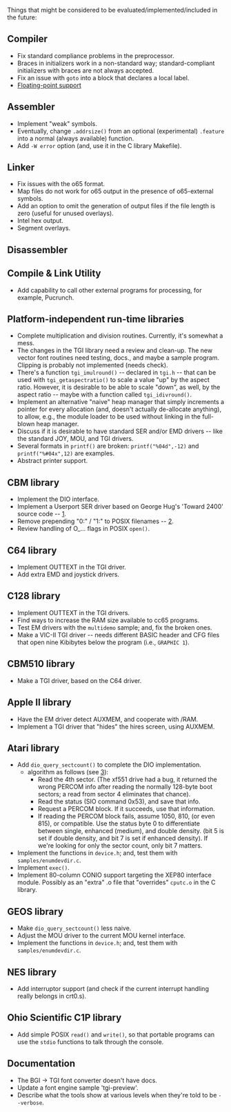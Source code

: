 Things that might be considered to be evaluated/implemented/included in the future:

== Compiler ==
* Fix standard compliance problems in the preprocessor.
* Braces in initializers work in a non-standard way; standard-compliant initializers with braces are not always accepted.
* Fix an issue with <code>goto</code> into a block that declares a local label.
* [[Roadmap|Floating-point support]]

== Assembler ==
* Implement "weak" symbols.
* Eventually, change <code>.addrsize()</code> from an optional (experimental) <code>.feature</code> into a normal (always available) function.
* Add <tt>-W error</tt> option (and, use it in the C library Makefile).

== Linker ==
* Fix issues with the o65 format.
* Map files do not work for o65 output in the presence of o65-external symbols. 
* Add an option to omit the generation of output files if the file length is zero (useful for unused overlays).
* Intel hex output.
* Segment overlays.

== Disassembler ==

== Compile & Link Utility ==
* Add capability to call other external programs for processing, for example, Pucrunch.

== Platform-independent run-time libraries ==
* Complete multiplication and division routines. Currently, it's somewhat a mess.
* The changes in the TGI library need a review and clean-up. The new vector font routines need testing, docs., and maybe a sample program. Clipping is probably not implemented (needs check).
* There's a function <code>tgi_imulround()</code> -- declared in <code>tgi.h</code> -- that can be used with <code>tgi_getaspectratio()</code> to scale a value "up" by the aspect ratio. However, it is desirable to be able to scale "down", as well, by the aspect ratio -- maybe with a function called <code>tgi_idivround()</code>.
* Implement an alternative "naive" heap manager that simply increments a pointer for every allocation (and, doesn't actually de-allocate anything), to allow, e.g., the module loader to be used without linking in the full-blown heap manager.
* Discuss if it is desirable to have standard SER and/or EMD drivers -- like the standard JOY, MOU, and TGI drivers.
* Several formats in <code>printf()</code> are broken: <code>printf("%04d",-12)</code> and <code>printf("%#04x",12)</code> are examples.
* Abstract printer support.

== CBM library ==
* Implement the DIO interface.
* Implement a Userport SER driver based on George Hug's 'Toward 2400' source code -- [http://archive.org/details/transactor-magazines-v9-i03].
* Remove prepending "0:" / "1:" to POSIX filenames -- [http://cc65.github.io/mailarchive/2012-08/10683.html].
* Review handling of O_... flags in POSIX <code>open()</code>.

== C64 library ==
* Implement OUTTEXT in the TGI driver.
* Add extra EMD and joystick drivers.

== C128 library ==
* Implement OUTTEXT in the TGI drivers.
* Find ways to increase the RAM size available to cc65 programs.
* Test EM drivers with the <tt>multidemo</tt> sample; and, fix the broken ones.
* Make a VIC-II TGI driver -- needs different BASIC header and CFG files that open nine Kibibytes below the program (i.e., <code>GRAPHIC 1</code>).

== CBM510 library ==
* Make a TGI driver, based on the C64 driver.

== Apple II library ==
* Have the EM driver detect AUXMEM, and cooperate with /RAM.
* Implement a TGI driver that "hides" the hires screen, using AUXMEM.

== Atari library ==
* Add <code>dio_query_sectcount()</code> to complete the DIO implementation.
** algorithm as follows (see [http://cc65.github.io/mailarchive/2012-10/10974.html]):
*** Read the 4th sector. (The xf551 drive had a bug, it returned the wrong PERCOM info after reading the normally 128-byte boot sectors; a read from sector 4 eliminates that chance).
*** Read the status (SIO command 0x53), and save that info.
*** Request a PERCOM block. If it succeeds, use that information.
*** If reading the PERCOM block fails, assume 1050, 810, (or even 815), or compatible. Use the status byte 0 to differentiate between single, enhanced (medium), and double density. (bit 5 is set if double density, and bit 7 is set if enhanced density). If we're looking for only the sector count, only bit 7 matters.
* Implement the functions in <code>device.h</code>; and, test them with <tt>samples/enumdevdir.c</tt>.
* Implement <code>exec()</code>.
* Implement 80-column CONIO support targeting the XEP80 interface module. Possibly as an "extra" .o file that "overrides" <tt>cputc.o</tt> in the C library.

== GEOS library ==
* Make <code>dio_query_sectcount()</code> less naive.
* Adjust the MOU driver to the current MOU kernel interface.
* Implement the functions in <code>device.h</code>; and, test them with <tt>samples/enumdevdir.c</tt>.

== NES library ==
* Add interruptor support (and check if the current interrupt handling really belongs in crt0.s).

== Ohio Scientific C1P library ==
* Add simple POSIX <code>read()</code> and <code>write()</code>, so that portable programs can use the <tt>stdio</tt> functions to talk through the console.

== Documentation ==
* The BGI → TGI font converter doesn't have docs.
* Update a font engine sample 'tgi-preview'.
* Describe what the tools show at various levels when they're told to be <tt>--verbose</tt>.
